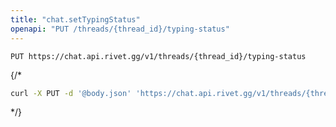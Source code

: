 ```yaml
---
title: "chat.setTypingStatus"
openapi: "PUT /threads/{thread_id}/typing-status"
---
```


```
PUT https://chat.api.rivet.gg/v1/threads/{thread_id}/typing-status
```


{/*<RequestExample>
```bash curl
curl -X PUT -d '@body.json' 'https://chat.api.rivet.gg/v1/threads/{thread_id}/typing-status'
```
</RequestExample>*/}

